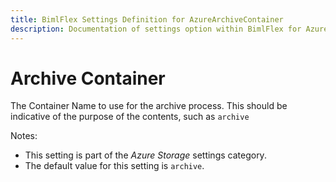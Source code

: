 ```yaml
---
title: BimlFlex Settings Definition for AzureArchiveContainer
description: Documentation of settings option within BimlFlex for AzureArchiveContainer
---
```

<head>
  <meta name="varigenceProduct" content="BimlFlex"></meta>
  <meta name="varigenceArticleType" content="Reference"></meta>
</head>

# Archive Container

The Container Name to use for the archive process. This should be indicative of the purpose of the contents, such as `archive`

Notes:

* This setting is part of the *Azure Storage* settings category.
* The default value for this setting is `archive`.
